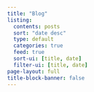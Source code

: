 ---
title: "Blog"
listing:
  contents: posts
  sort: "date desc"
  type: default
  categories: true
  feed: true
  sort-ui: [title, date]
  filter-ui: [title, date]
page-layout: full
title-block-banner: false
---
